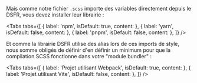 

Mais comme notre fichier `.scss` importe des variables directement depuis le DSFR, vous devez installer leur librairie :

<Tabs
  tabs={[
    { label: 'npm', isDefault: true, content: <Source language="shell" code="npm add @gouvfr/dsfr@^1.9.3"></Source> },
    { label: 'yarn', isDefault: false, content: <Source language="shell" code="yarn add @gouvfr/dsfr@^1.9.3"></Source> },
    { label: 'pnpm', isDefault: false, content: <Source language="shell" code="pnpm add @gouvfr/dsfr@^1.9.3"></Source> },
  ]}
/>

Et comme la librairie DSFR utilise des alias lors de ces imports de style, nous somme obligés de définir d'en définir un minimum pour que la compilation SCSS fonctionne dans votre "module bundler" :

<Tabs
  tabs={[
    { label: 'Projet utilisant Webpack', isDefault: true, content: <WebpackTab /> },
    { label: 'Projet utilisant Vite', isDefault: false, content: <ViteTab /> },
  ]}
/>

